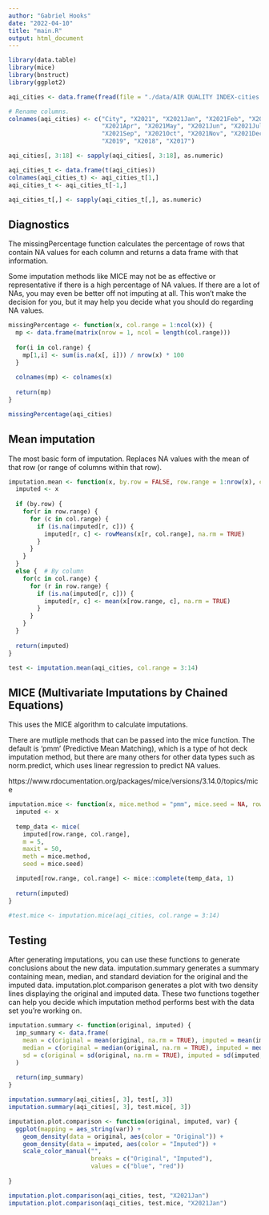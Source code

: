 ```yaml
---
author: "Gabriel Hooks"
date: "2022-04-10"
title: "main.R"
output: html_document
---
```


```r

library(data.table)
library(mice)
library(bnstruct)
library(ggplot2)

aqi_cities <- data.frame(fread(file = "./data/AIR QUALITY INDEX-cities.csv", drop = "Rank"))

# Rename columns.
colnames(aqi_cities) <- c("City", "X2021", "X2021Jan", "X2021Feb", "X2021Mar", 
                          "X2021Apr", "X2021May", "X2021Jun", "X2021Jul", "X2021Aug",
                          "X2021Sep", "X2021Oct", "X2021Nov", "X2021Dec", "X2020",
                          "X2019", "X2018", "X2017")

aqi_cities[, 3:18] <- sapply(aqi_cities[, 3:18], as.numeric)

aqi_cities_t <- data.frame(t(aqi_cities))
colnames(aqi_cities_t) <- aqi_cities_t[1,]
aqi_cities_t <- aqi_cities_t[-1,]

aqi_cities_t[,] <- sapply(aqi_cities_t[,], as.numeric)

```

## Diagnostics
The missingPercentage function calculates the percentage of rows that contain NA
values for each column and returns a data frame with that information.

Some imputation methods like MICE may not be as effective or representative if
there is a high percentage of NA values. If there are a lot of NAs, you may even
be better off not imputing at all. This won't make the decision for you, but it 
may help you decide what you should do regarding NA values.

```r

missingPercentage <- function(x, col.range = 1:ncol(x)) {
  mp <- data.frame(matrix(nrow = 1, ncol = length(col.range)))
  
  for(i in col.range) {
    mp[1,i] <- sum(is.na(x[, i])) / nrow(x) * 100
  }
  
  colnames(mp) <- colnames(x)
  
  return(mp)
}

missingPercentage(aqi_cities)

```

## Mean imputation
The most basic form of imputation. Replaces NA values with the mean of that row
(or range of columns within that row).

```r

imputation.mean <- function(x, by.row = FALSE, row.range = 1:nrow(x), col.range = 1:ncol(x)) {
  imputed <- x
  
  if (by.row) {
    for(r in row.range) {
      for (c in col.range) {
        if (is.na(imputed[r, c])) {
          imputed[r, c] <- rowMeans(x[r, col.range], na.rm = TRUE)
        }
      }
    }
  }
  else {  # By column
    for(c in col.range) {
      for (r in row.range) {
        if (is.na(imputed[r, c])) {
          imputed[r, c] <- mean(x[row.range, c], na.rm = TRUE)
        }
      }
    }
  }
  
  return(imputed)
}

test <- imputation.mean(aqi_cities, col.range = 3:14)

```

## MICE (Multivariate Imputations by Chained Equations)
This uses the MICE algorithm to calculate imputations.

There are mutliple methods that can be passed into the mice function. The default
is 'pmm' (Predictive Mean Matching), which is a type of hot deck imputation method,
but there are many others for other data types such as norm.predict, which uses 
linear regression to predict NA values.

https://www.rdocumentation.org/packages/mice/versions/3.14.0/topics/mice

```r
imputation.mice <- function(x, mice.method = "pmm", mice.seed = NA, row.range = 1:nrow(x), col.range = 1:ncol(x)) {
  imputed <- x
  
  temp_data <- mice(
    imputed[row.range, col.range], 
    m = 5,
    maxit = 50, 
    meth = mice.method, 
    seed = mice.seed)

  imputed[row.range, col.range] <- mice::complete(temp_data, 1)
  
  return(imputed)
}

#test.mice <- imputation.mice(aqi_cities, col.range = 3:14)

```

## Testing
After generating imputations, you can use these functions to generate conclusions
about the new data. imputation.summary generates a summary containing mean, 
median, and standard deviation for the original and the imputed data. 
imputation.plot.comparison generates a plot with two density lines displaying
the original and imputed data. 
These two functions together can help you decide which imputation method performs
best with the data set you're working on.

```r

imputation.summary <- function(original, imputed) {
  imp_summary <- data.frame(
    mean = c(original = mean(original, na.rm = TRUE), imputed = mean(imputed, na.rm = TRUE)),
    median = c(original = median(original, na.rm = TRUE), imputed = median(imputed, na.rm = TRUE)),
    sd = c(original = sd(original, na.rm = TRUE), imputed = sd(imputed, na.rm = TRUE))
  )
  
  return(imp_summary)
}

imputation.summary(aqi_cities[, 3], test[, 3])
imputation.summary(aqi_cities[, 3], test.mice[, 3])

imputation.plot.comparison <- function(original, imputed, var) {
  ggplot(mapping = aes_string(var)) +
    geom_density(data = original, aes(color = "Original")) +
    geom_density(data = imputed, aes(color = "Imputed")) +
    scale_color_manual("",
                       breaks = c("Original", "Imputed"),
                       values = c("blue", "red"))
    
}

imputation.plot.comparison(aqi_cities, test, "X2021Jan")
imputation.plot.comparison(aqi_cities, test.mice, "X2021Jan")
```
